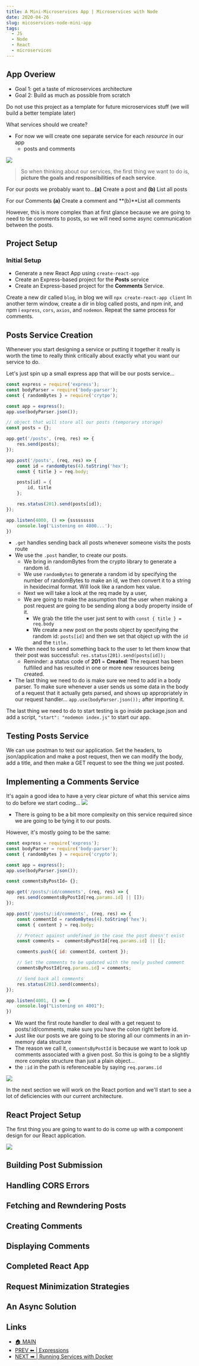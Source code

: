 ```yaml
---
title: A Mini-Microservices App | Microservices with Node 
date: 2020-04-26
slug: micoservices-node-mini-app
tags:
  - JS
  - Node
  - React
  - microservices
---
```

 
## App Overiew 
- Goal 1: get a taste of microservices architecture
- Goal 2: Build as much as possible from scratch 

Do not use this project as a template for future microservices stuff (we will build a better template later)

What services should we create?
- For now we will create one separate service for each *resource* in our app 
    - posts and comments 

![](mini-app.png)

> So when thinking about our services, the first thing we want to do is, **picture the goals and responsibilities of each service**.

For our posts we probably want to...**(a)** Create a post and **(b)** List all posts 

For our Comments **(a)** Create a comment and **(b)**List all comments 

However, this is more complex than at first glance because we are going to need to tie comments to posts, so we will need some async communication between the posts.

## Project Setup  

### Initial Setup 
- Generate a new React App using `create-react-app`
- Create an Express-based project for the **Posts** service 
- Create an Express-based project for the **Comments** Service.

Create a new dir called `blog`, in blog we will `npx create-react-app client`
In another term window, create a dir in blog called posts, and npm init, and npm i `express`, `cors`, `axios`, and `nodemon`.
Repeat the same process for comments.  

## Posts Service Creation 
Whenever you start designing a service or putting it together it really is worth the time to really think critically about exactly what you want our service to do.

Let's just spin up a small express app that will be our posts service...
```js 
const express = require('express');
const bodyParser = require('body-parser');
const { randomBytes } = require('crytpo');

const app = express();
app.use(bodyParser.json());

// object that will store all our posts (temporary storage)
const posts = {};

app.get('/posts', (req, res) => {
    res.send(posts);
});

app.post('/posts', (req, res) => {
    const id = randomBytes(4).toString('hex');
    const { title } = req.body;

    posts[id] = {
        id, title
    };

    res.status(201).send(posts[id]);
});

app.listen(4000, () => {sssssssss
    console.log('Listening on 4000...');
})
```
- `.get` handles sending back all posts whenever someone visits the posts route
- We use the `.post` handler, to create our posts.
    - We bring in randomBytes from the crypto library to generate a random id. 
    - We use `randomBytes` to generate a random id by specifying the number of randomBytes to make an id, we then convert it to a string in hexidecimal format. Will look like a random hex value. 
    - Next we will take a look at the req made by a user, 
    - We are going to make the assumption that the user when making a post request are going to be sending along a body property inside of it.
        - We grab the title the user just sent to with `const { title } = req.body` 
        - We create a new post on the posts object by specifying the random id: `posts[id]` and then we set that object up with the `id` and the `title.` 
- We then need to send something back to the user to let them know that their post was successful: `res.status(201).send(posts[id]);`
    - Reminder: a status code of **201** = **Created**: The request has been fulfilled and has resulted in one or more new resources being created.
- The last thing we need to do is make sure we need to add in a body parser. To make sure whenever a user sends us some data in the body of a request that it actually gets parsed, and shows up appropriately in our request handler...
`app.use(bodyParser.json());` after importing it.

The last thing we need to do to start testing is go inside package.json and add a script, `"start": "nodemon index.js"` to start our app. 

## Testing Posts Service 
We can use postman to test our application. Set the headers, to json/application and make a post request, then we can modify the body, add a title, and then make a GET request to see the thing we just posted.

## Implementing a Comments Service
It's again a good idea to have a very clear picture of what this service aims to do before we start coding...
![](comments-service.png)

- There is going to be a bit more complexity on this service required since we are going to be tying it to our posts.

However, it's mostly going to be the same: 
```js 
const express = require('express');
const bodyParser = require('body-parser');
const { randomBytes } = require('crypto');

const app = express();
app.use(bodyParser.json());

const commentsByPostId= {};

app.get('/posts/:id/comments', (req, res) => {
    res.send(commentsByPostId[req.params.id] || []);
});

app.post('/posts/:id/comments', (req, res) => {
    const commentId = randomBytes(4).toString('hex');
    const { content } = req.body;

    // Protect against undefined in the case the post doesn't exist
    const comments =  commentsByPostId[req.params.id] || [];

    comments.push({ id: commentId, content });

    // Set the comments to be updated with the newly pushed comment
    commentsByPostId[req.params.id] = comments;

    // Send back all comments 
    res.status(201).send(comments);
});

app.listen(4001, () => {
    console.log("Listening on 4001");
})
```
- We want the first route handler to deal with a get request to posts/:id/comments, make sure you have the colon right before id. 
- Just like our posts we are going to be storing all our comments in an in-memory data structure
- The reason we call it, `commentsByPostId` is because we want to look up comments associated with a given post. So this is going to be a slightly more complex structure than just a plain object...
- the `:id` in the path is referenceable by saying `req.params.id` 

![](postsById.png)

In the next section we will work on the React portion and we'll start to see a lot of deficiencies with our current architecture.
 
## React Project Setup 
The first thing you are going to want to do is come up with a component design for our React application. 

![](component-hierarchy.png)

## Building Post Submission
## Handling CORS Errors 
## Fetching and Rewndering Posts 
## Creating Comments 
## Displaying Comments 
## Completed React App 
## Request Minimization Strategies 
## An Async Solution 

## Links 
- [🏠 MAIN](/microservices-node-fundamental-ideas)  
- [PREV ⬅ | Expressions](/microservices-node-fundamental-ideas)
- [NEXT ➡ | Running Services with Docker](/) 